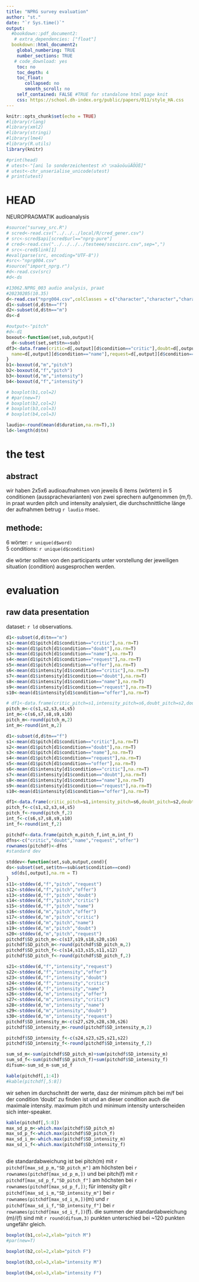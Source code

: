 ```yaml
---
title: "NPRG survey evaluation"
author: "st."
date: "`r Sys.time()`"
output:
  #bookdown::pdf_document2:
   # extra_dependencies: ["float"]
  bookdown::html_document2:
    global_numbering: TRUE
    number_sections: TRUE
   # code_download: yes
    toc: no
    toc_depth: 4
    toc_float:
       collapsed: no
       smooth_scroll: no
    self_contained: FALSE #TRUE for standalone html page knit
    css: https://school.dh-index.org/public/papers/011/style_HA.css
---
```


```r
knitr::opts_chunk$set(echo = TRUE)
#library(rlang)
#library(xml2)
#library(stringi)
#library(lme4)
#library(R.utils)
library(knitr)
```

```r
#print(head)
# utest<-"[ani lo sonderzeichentest אני לאaäoöuüÄÖÜß]"
# utest<-chr_unserialise_unicode(utest)
# print(utest)
```

# HEAD
NEUROPRAGMATIK audioanalysis

```r
#source("survey_src.R")
# scred<-read.csv("../../../local/R/cred_gener.csv")
# src<-scred$api[scred$url=="nprg-pure"]
# cred<-read.csv("../../../../testeee/soscisrc.csv",sep=",")
# src<-cred$link[1]
#eval(parse(src, encoding="UTF-8"))
#src<-"nprg004.csv"
#source("import_nprg.r")
#d<-read.csv(src)
#d<-ds

```

```r
#13062.NPRG_003 audio analysis, praat
#20230205(10.35)
d<-read.csv("nprg004.csv",colClasses = c("character","character","character","numeric","numeric","numeric"))
d1<-subset(d,d$tn=="f")
d2<-subset(d,d$tn=="m")
ds<-d

#output<-"pitch"
#d<-d1
boxout<-function(set,sub,output){
  d<-subset(set,set$tn==sub)
df3<-data.frame(critic=d[,output][d$condition=="critic"],doubt=d[,output][d$condition=="doubt"],
  name=d[,output][d$condition=="name"],request=d[,output][d$condition=="request"],offer=d[,output][d$condition=="offer"])
}
b1<-boxout(d,"m","pitch")
b2<-boxout(d,"f","pitch")
b3<-boxout(d,"m","intensity")
b4<-boxout(d,"f","intensity")

# boxplot(b1,col=2)
# #par(new=T)
# boxplot(b2,col=2)
# boxplot(b3,col=3)
# boxplot(b4,col=3)

laudio<-round(mean(d$duration,na.rm=T),3)
ld<-length(d$tn)
```
# the test
## abstract
wir haben 2x5x6 audioaufnahmen von jeweils 6 items (wörtern) in 5 conditionen (aussprachevarianten) von zwei sprechern aufgenommen (m,f). in praat wurden pitch und intensity analysiert, die durchschnittliche länge der aufnahmen betrug `r laudio` msec.

## methode:
6 wörter: `r unique(d$word)`   
5 conditions: `r unique(d$condition)`   

die wörter sollten von den participants unter vorstellung der jeweiligen situation (condition) ausgesprochen werden.

# evaluation
## raw data presentation 
dataset: `r ld` observations.

```r
d1<-subset(d,d$tn=="m")
s1<-mean(d1$pitch[d1$condition=="critic"],na.rm=T)
s2<-mean(d1$pitch[d1$condition=="doubt"],na.rm=T)
s3<-mean(d1$pitch[d1$condition=="name"],na.rm=T)
s4<-mean(d1$pitch[d1$condition=="request"],na.rm=T)
s5<-mean(d1$pitch[d1$condition=="offer"],na.rm=T)
s6<-mean(d1$intensity[d1$condition=="critic"],na.rm=T)
s7<-mean(d1$intensity[d1$condition=="doubt"],na.rm=T)
s8<-mean(d1$intensity[d1$condition=="name"],na.rm=T)
s9<-mean(d1$intensity[d1$condition=="request"],na.rm=T)
s10<-mean(d1$intensity[d1$condition=="offer"],na.rm=T)

# df1<-data.frame(critic_pitch=s1,intensity_pitch=s6,doubt_pitch=s2,doubt_intensity=s7,name_pitch=s3,name_intensity=s8,request_pitch=s4,request_intensity=s9,offer_pitch=s5,offer_intensity=s10)
pitch_m<-c(s1,s2,s3,s4,s5)
int_m<-c(s6,s7,s8,s9,s10)
pitch_m<-round(pitch_m,2)
int_m<-round(int_m,2)

d1<-subset(d,d$tn=="f")
s1<-mean(d1$pitch[d1$condition=="critic"],na.rm=T)
s2<-mean(d1$pitch[d1$condition=="doubt"],na.rm=T)
s3<-mean(d1$pitch[d1$condition=="name"],na.rm=T)
s4<-mean(d1$pitch[d1$condition=="request"],na.rm=T)
s5<-mean(d1$pitch[d1$condition=="offer"],na.rm=T)
s6<-mean(d1$intensity[d1$condition=="critic"],na.rm=T)
s7<-mean(d1$intensity[d1$condition=="doubt"],na.rm=T)
s8<-mean(d1$intensity[d1$condition=="name"],na.rm=T)
s9<-mean(d1$intensity[d1$condition=="request"],na.rm=T)
s10<-mean(d1$intensity[d1$condition=="offer"],na.rm=T)

df1<-data.frame(critic_pitch=s1,intensity_pitch=s6,doubt_pitch=s2,doubt_intensity=s7,name_pitch=s3,name_intensity=s8,request_pitch=s4,request_intensity=s9,offer_pitch=s5,offer_intensity=s10)
pitch_f<-c(s1,s2,s3,s4,s5)
pitch_f<-round(pitch_f,2)
int_f<-c(s6,s7,s8,s9,s10)
int_f<-round(int_f,2)

pitchdf<-data.frame(pitch_m,pitch_f,int_m,int_f)
dfns<-c("critic","doubt","name","request","offer")
rownames(pitchdf)<-dfns
#standard dev

stddev<-function(set,sub,output,cond){
ds<-subset(set,set$tn==sub&set$condition==cond)
  sd(ds[,output],na.rm = T)  
}
s11<-stddev(d,"f","pitch","request")
s12<-stddev(d,"f","pitch","offer")
s13<-stddev(d,"f","pitch","doubt")
s14<-stddev(d,"f","pitch","critic")
s15<-stddev(d,"f","pitch","name")
s16<-stddev(d,"m","pitch","offer")
s17<-stddev(d,"m","pitch","critic")
s18<-stddev(d,"m","pitch","name")
s19<-stddev(d,"m","pitch","doubt")
s20<-stddev(d,"m","pitch","request")
pitchdf$SD_pitch_m<-c(s17,s19,s18,s20,s16)
pitchdf$SD_pitch_m<-round(pitchdf$SD_pitch_m,2)
pitchdf$SD_pitch_f<-c(s14,s13,s15,s11,s12)
pitchdf$SD_pitch_f<-round(pitchdf$SD_pitch_f,2)

s21<-stddev(d,"f","intensity","request")
s22<-stddev(d,"f","intensity","offer")
s23<-stddev(d,"f","intensity","doubt")
s24<-stddev(d,"f","intensity","critic")
s25<-stddev(d,"f","intensity","name")
s26<-stddev(d,"m","intensity","offer")
s27<-stddev(d,"m","intensity","critic")
s28<-stddev(d,"m","intensity","name")
s29<-stddev(d,"m","intensity","doubt")
s30<-stddev(d,"m","intensity","request")
pitchdf$SD_intensity_m<-c(s27,s29,s28,s30,s26)
pitchdf$SD_intensity_m<-round(pitchdf$SD_intensity_m,2)

pitchdf$SD_intensity_f<-c(s24,s23,s25,s21,s22)
pitchdf$SD_intensity_f<-round(pitchdf$SD_intensity_f,2)

sum_sd_m<-sum(pitchdf$SD_pitch_m)+sum(pitchdf$SD_intensity_m)
sum_sd_f<-sum(pitchdf$SD_pitch_f)+sum(pitchdf$SD_intensity_f)
difsum<-sum_sd_m-sum_sd_f

```

```r
kable(pitchdf[,1:4])
#kable(pitchdf[,5:8])
```
wir sehen im durchschnitt der werte, dasz der minimum pitch bei m/f bei der condition 'doubt' zu finden ist und an dieser condition auch die maximale intensity. maximum pitch und minimum intensity unterscheiden sich inter-speaker.

```r
kable(pitchdf[,5:8])
max_sd_p_m<-which.max(pitchdf$SD_pitch_m)
max_sd_p_f<-which.max(pitchdf$SD_pitch_f)
max_sd_i_m<-which.max(pitchdf$SD_intensity_m)
max_sd_i_f<-which.max(pitchdf$SD_intensity_f)



```
die standardabweichung ist bei pitch(m) mit `r pitchdf[max_sd_p_m,"SD_pitch_m"]` am höchsten bei `r rownames(pitchdf[max_sd_p_m,])` und bei pitch(f) mit `r pitchdf[max_sd_p_f,"SD_pitch_f"]` am höchsten bei `r rownames(pitchdf[max_sd_p_f,])`; für intensity gilt `r pitchdf[max_sd_i_m,"SD_intensity_m"]` bei `r rownames(pitchdf[max_sd_i_m,])`(m) und `r pitchdf[max_sd_i_f,"SD_intensity_f"]` bei `r rownames(pitchdf[max_sd_i_f,])`(f). die summen der standardabweichung (m)/(f) sind mit `r round(difsum,3)` punkten unterschied bei ~120 punkten ungefähr gleich.

```r
boxplot(b1,col=2,xlab="pitch M")
#par(new=T)
```

```r
boxplot(b2,col=2,xlab="pitch F")

```

```r
boxplot(b3,col=3,xlab="intensity M")

```

```r
boxplot(b4,col=3,xlab="intensity F")

```

